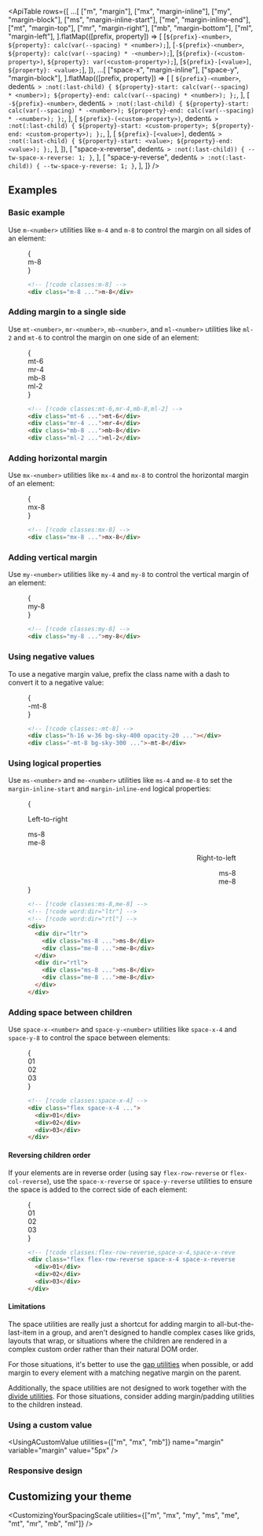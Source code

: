 

<ApiTable
  rows={[
    ...[
      ["m", "margin"],
      ["mx", "margin-inline"],
      ["my", "margin-block"],
      ["ms", "margin-inline-start"],
      ["me", "margin-inline-end"],
      ["mt", "margin-top"],
      ["mr", "margin-right"],
      ["mb", "margin-bottom"],
      ["ml", "margin-left"],
    ].flatMap(([prefix, property]) => [
      [`${prefix}-<number>`, `${property}: calc(var(--spacing) * <number>);`],
      [`-${prefix}-<number>`, `${property}: calc(var(--spacing) * -<number>);`],
      [`${prefix}-(<custom-property>)`, `${property}: var(<custom-property>);`],
      [`${prefix}-[<value>]`, `${property}: <value>;`],
    ]),
    ...[
      ["space-x", "margin-inline"],
      ["space-y", "margin-block"],
    ].flatMap(([prefix, property]) => [
      [
        `${prefix}-<number>`,
        dedent`& > :not(:last-child) {
          ${property}-start: calc(var(--spacing) * <number>);
          ${property}-end: calc(var(--spacing) * <number>);
        };`,
      ],
      [
        `-${prefix}-<number>`,
        dedent`& > :not(:last-child) {
          ${property}-start: calc(var(--spacing) * -<number>);
          ${property}-end: calc(var(--spacing) * -<number>);
        };`,
      ],
      [
        `${prefix}-(<custom-property>)`,
        dedent`& > :not(:last-child) {
          ${property}-start: <custom-property>;
          ${property}-end: <custom-property>);
        };`,
      ],
      [
        `${prefix}-[<value>]`,
        dedent`& > :not(:last-child) {
          ${property}-start: <value>;
          ${property}-end: <value>);
        };`,
      ],
    ]),
    [
      "space-x-reverse",
      dedent`& > :not(:last-child)) {
        --tw-space-x-reverse: 1;
      }`,
    ],
    [
      "space-y-reverse",
      dedent`& > :not(:last-child)) {
        --tw-space-y-reverse: 1;
      }`,
    ],
  ]}
/>

## Examples

### Basic example

Use `m-<number>` utilities like `m-4` and `m-8` to control the margin on all sides of an element:

<Figure>

<Example>
  {
    <div className="flex justify-center font-mono text-sm leading-6 font-bold text-white">
      <div className="relative flow-root rounded-lg">
        <div className="absolute inset-0">
          <Stripes border className="h-full rounded-lg" />
        </div>
        <div className="relative m-8 rounded-lg bg-blue-500 p-4">m-8</div>
      </div>
    </div>
  }
</Example>

```html
<!-- [!code classes:m-8] -->
<div class="m-8 ...">m-8</div>
```

</Figure>

### Adding margin to a single side

Use `mt-<number>`, `mr-<number>`, `mb-<number>`, and `ml-<number>` utilities like `ml-2` and `mt-6` to control the margin on one side of an element:

<Figure>

<Example padding={false}>
  {
    <div className="relative h-56 font-mono text-sm leading-6 font-bold text-white">
      <div className="absolute top-0 left-1/2 -translate-x-1/2 md:-ml-24">
        <div className="relative pt-6">
          <Stripes border="x" className="absolute inset-0 rounded-b-lg" />
          <div className="relative rounded-lg bg-purple-500 p-4">mt-6</div>
        </div>
      </div>
      <div className="absolute top-1/2 right-0 -translate-y-1/2">
        <div className="relative pr-4">
          <Stripes border="y" className="absolute inset-0 rounded-l-lg" />
          <div className="relative rounded-lg bg-purple-500 p-4">mr-4</div>
        </div>
      </div>
      <div className="absolute bottom-0 left-1/2 -translate-x-1/2 md:ml-24">
        <div className="relative pb-8">
          <Stripes border="x" className="absolute inset-0 rounded-t-lg" />
          <div className="relative rounded-lg bg-purple-500 p-4">mb-8</div>
        </div>
      </div>
      <div className="absolute top-1/2 left-0 -translate-y-1/2">
        <div className="relative pl-2">
          <Stripes border="y" className="absolute inset-0 rounded-r-lg" />
          <div className="relative rounded-lg bg-purple-500 p-4">ml-2</div>
        </div>
      </div>
    </div>
  }
</Example>

```html
<!-- [!code classes:mt-6,mr-4,mb-8,ml-2] -->
<div class="mt-6 ...">mt-6</div>
<div class="mr-4 ...">mr-4</div>
<div class="mb-8 ...">mb-8</div>
<div class="ml-2 ...">ml-2</div>
```

</Figure>

### Adding horizontal margin

Use `mx-<number>` utilities like `mx-4` and `mx-8` to control the horizontal margin of an element:

<Figure>

<Example>
  {
    <div className="flex justify-center font-mono text-sm leading-6 font-bold text-white">
      <div className="relative rounded-lg">
        <div className="absolute inset-0">
          <Stripes border className="h-full rounded-lg" />
        </div>
        <div className="relative mx-8 rounded-lg bg-indigo-500 p-4">mx-8</div>
      </div>
    </div>
  }
</Example>

```html
<!-- [!code classes:mx-8] -->
<div class="mx-8 ...">mx-8</div>
```

</Figure>

### Adding vertical margin

Use `my-<number>` utilities like `my-4` and `my-8` to control the vertical margin of an element:

<Figure>

<Example>
  {
    <div className="flex justify-center font-mono text-sm leading-6 font-bold text-white">
      <div className="relative flow-root rounded-lg">
        <div className="absolute inset-0">
          <Stripes border className="h-full rounded-lg" />
        </div>
        <div className="relative my-8 rounded-lg bg-pink-500 p-4">my-8</div>
      </div>
    </div>
  }
</Example>

```html
<!-- [!code classes:my-8] -->
<div class="my-8 ...">my-8</div>
```

</Figure>

### Using negative values

To use a negative margin value, prefix the class name with a dash to convert it to a negative value:

<Figure>

<Example>
  {
    <div className="flex justify-center font-mono text-sm leading-6 font-bold text-white">
      <div className="flex flex-col items-center">
        <div className="relative h-16 w-36 overflow-hidden rounded-md border border-sky-700/10 bg-sky-400/20"></div>
        <div className="relative -mt-8 flex items-center justify-center rounded-md bg-sky-500 p-4">-mt-8</div>
      </div>
    </div>
  }
</Example>

```html
<!-- [!code classes:-mt-8] -->
<div class="h-16 w-36 bg-sky-400 opacity-20 ..."></div>
<div class="-mt-8 bg-sky-300 ...">-mt-8</div>
```

</Figure>

### Using logical properties

Use `ms-<number>` and `me-<number>` utilities like `ms-4` and `me-8` to set the `margin-inline-start` and `margin-inline-end` logical properties:

<Figure>

<Example>
  {
    <div className="grid grid-cols-2 place-items-center gap-x-4">
      <div className="flex flex-col items-start gap-y-4" dir="ltr">
        <p className="text-sm font-medium">Left-to-right</p>
        <div className="relative flex rounded-lg font-mono text-sm leading-6 font-bold text-white">
          <Stripes border className="absolute min-h-full w-full rounded-lg" />
          <div className="relative ms-8 rounded-lg bg-indigo-500 p-4">ms-8</div>
        </div>
        <div className="relative mt-4 flex rounded-lg font-mono text-sm leading-6 font-bold text-white">
          <Stripes border className="absolute min-h-full w-full rounded-lg" />
          <div className="relative me-8 rounded-lg bg-indigo-500 p-4">me-8</div>
        </div>
      </div>
      <div className="flex flex-col items-start gap-y-4" dir="rtl">
        <p className="text-sm font-medium">Right-to-left</p>
        <div className="relative flex rounded-lg font-mono text-sm leading-6 font-bold text-white">
          <Stripes border className="absolute min-h-full w-full rounded-lg" />
          <div className="relative ms-8 rounded-lg bg-indigo-500 p-4">ms-8</div>
        </div>
        <div className="relative mt-4 flex rounded-lg font-mono text-sm leading-6 font-bold text-white">
          <Stripes border className="absolute min-h-full w-full rounded-lg" />
          <div className="relative me-8 rounded-lg bg-indigo-500 p-4">me-8</div>
        </div>
      </div>
    </div>
  }
</Example>

```html
<!-- [!code classes:ms-8,me-8] -->
<!-- [!code word:dir="ltr"] -->
<!-- [!code word:dir="rtl"] -->
<div>
  <div dir="ltr">
    <div class="ms-8 ...">ms-8</div>
    <div class="me-8 ...">me-8</div>
  </div>
  <div dir="rtl">
    <div class="ms-8 ...">ms-8</div>
    <div class="me-8 ...">me-8</div>
  </div>
</div>
```

</Figure>

### Adding space between children

Use `space-x-<number>` and `space-y-<number>` utilities like `space-x-4` and `space-y-8` to control the space between elements:

<Figure>

<Example>
  {
    <div className="flex justify-start font-mono text-sm leading-6 font-bold text-white">
      <div className="relative flex space-x-4 rounded-lg">
        <div className="absolute inset-0">
          <Stripes border="y" className="h-full rounded-lg" />
        </div>
        <div className="relative flex h-14 w-14 items-center justify-center rounded-lg bg-fuchsia-500">01</div>
        <div className="relative flex h-14 w-14 items-center justify-center rounded-lg bg-fuchsia-500">02</div>
        <div className="relative flex h-14 w-14 items-center justify-center rounded-lg bg-fuchsia-500">03</div>
      </div>
    </div>
  }
</Example>

```html
<!-- [!code classes:space-x-4] -->
<div class="flex space-x-4 ...">
  <div>01</div>
  <div>02</div>
  <div>03</div>
</div>
```

</Figure>

#### Reversing children order

If your elements are in reverse order (using say `flex-row-reverse` or `flex-col-reverse`), use the `space-x-reverse` or `space-y-reverse` utilities to ensure the space is added to the correct side of each element:

<Figure>

<Example>
  {
    <div className="flex justify-end font-mono text-sm leading-6 font-bold text-white">
      <div className="relative flex flex-row-reverse space-x-4 space-x-reverse rounded-lg">
        <div className="absolute inset-0">
          <Stripes border="y" className="h-full rounded-lg" />
        </div>
        <div className="relative flex h-14 w-14 items-center justify-center rounded-lg bg-cyan-500">01</div>
        <div className="relative flex h-14 w-14 items-center justify-center rounded-lg bg-cyan-500">02</div>
        <div className="relative flex h-14 w-14 items-center justify-center rounded-lg bg-cyan-500">03</div>
      </div>
    </div>
  }
</Example>

```html
<!-- [!code classes:flex-row-reverse,space-x-4,space-x-reverse] -->
<div class="flex flex-row-reverse space-x-4 space-x-reverse ...">
  <div>01</div>
  <div>02</div>
  <div>03</div>
</div>
```

</Figure>

#### Limitations

The space utilities are really just a shortcut for adding margin to all-but-the-last-item in a group, and aren't designed to handle complex cases like grids, layouts that wrap, or situations where the children are rendered in a complex custom order rather than their natural DOM order.

For those situations, it's better to use the [gap utilities](/docs/gap) when possible, or add margin to every element with a matching negative margin on the parent.

Additionally, the space utilities are not designed to work together with the [divide utilities](/docs/border-width#between-children). For those situations, consider adding margin/padding utilities to the children instead.

### Using a custom value

<UsingACustomValue utilities={["m", "mx", "mb"]} name="margin" variable="margin" value="5px" />

### Responsive design

<ResponsiveDesign property="margin" defaultClass="mt-4" featuredClass="mt-8" />

## Customizing your theme

<CustomizingYourSpacingScale utilities={["m", "mx", "my", "ms", "me", "mt", "mr", "mb", "ml"]} />
